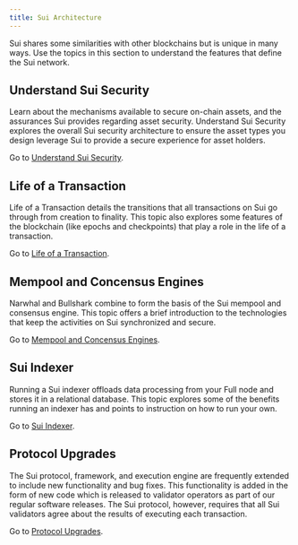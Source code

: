 ```yaml
---
title: Sui Architecture
---
```


Sui shares some similarities with other blockchains but is unique in many ways. Use the topics in this section to understand the features that define the Sui network.

## Understand Sui Security

Learn about the mechanisms available to secure on-chain assets, and the assurances Sui provides regarding asset security. Understand Sui Security explores the overall Sui security architecture to ensure the asset types you design leverage Sui to provide a secure experience for asset holders.

Go to [Understand Sui Security](./sui-architecture/sui-security.mdx).

## Life of a Transaction

Life of a Transaction details the transitions that all transactions on Sui go through from creation to finality. This topic also explores some features of the blockchain (like epochs and checkpoints) that play a role in the life of a transaction.

Go to [Life of a Transaction](./sui-architecture/transaction-lifecycle.mdx).

## Mempool and Concensus Engines

Narwhal and Bullshark combine to form the basis of the Sui mempool and consensus engine. This topic offers a brief introduction to the technologies that keep the activities on Sui synchronized and secure. 

Go to [Mempool and Concensus Engines](./sui-architecture/consensus.mdx).

## Sui Indexer

Running a Sui indexer offloads data processing from your Full node and stores it in a relational database. This topic explores some of the benefits running an indexer has and points to instruction on how to run your own. 

Go to [Sui Indexer](./sui-architecture/indexer-functions.mdx).

## Protocol Upgrades

The Sui protocol, framework, and execution engine are frequently extended to include new functionality and bug fixes. This functionality is added in the form of new code which is released to validator operators as part of our regular software releases. The Sui protocol, however, requires that all Sui validators agree about the results of executing each transaction.

Go to [Protocol Upgrades](./sui-architecture/protocol-upgrades.mdx).